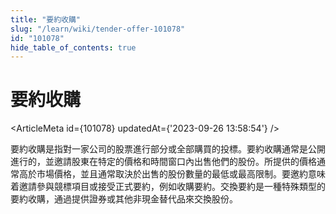 ```yaml
---
title: "要約收購"
slug: "/learn/wiki/tender-offer-101078"
id: "101078"
hide_table_of_contents: true
---
```



# 要約收購

<ArticleMeta id={101078} updatedAt={'2023-09-26 13:58:54'} />
<div className='border-solid border-b border-t-0 my-4 border-[var(--ifm-color-gray-300)]' />

要約收購是指對一家公司的股票進行部分或全部購買的投標。要約收購通常是公開進行的，並邀請股東在特定的價格和時間窗口內出售他們的股份。所提供的價格通常高於市場價格，並且通常取決於出售的股份數量的最低或最高限制。要邀約意味着邀請參與競標項目或接受正式要約，例如收購要約。交換要約是一種特殊類型的要約收購，通過提供證券或其他非現金替代品來交換股份。
